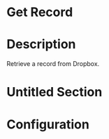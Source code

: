﻿# Get Record

# Description

Retrieve a record from Dropbox.

# Untitled Section

# Configuration
